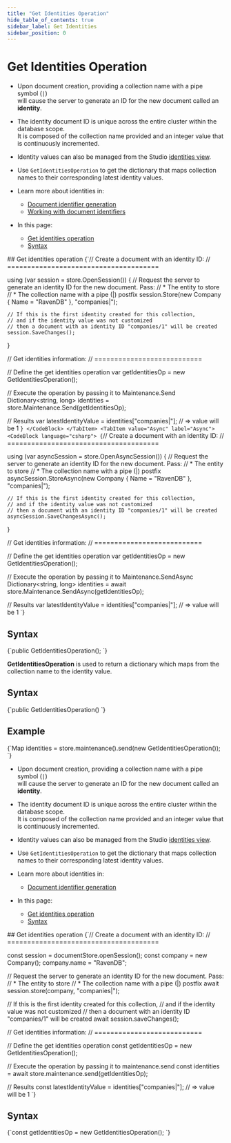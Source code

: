 ```yaml
---
title: "Get Identities Operation"
hide_table_of_contents: true
sidebar_label: Get Identities
sidebar_position: 0
---
```





# Get Identities Operation
<LanguageSwitcher supportedLanguages={supportedLanguages} />
<LanguageContent language="csharp">

<Admonition type="note" title="">

* Upon document creation, providing a collection name with a pipe symbol (`|`)  
  will cause the server to generate an ID for the new document called an __identity__.
 
* The identity document ID is unique across the entire cluster within the database scope.  
  It is composed  of the collection name provided and an integer value that is continuously incremented.

* Identity values can also be managed from the Studio [identities view](../../../../studio/database/documents/identities-view.mdx).

* Use `GetIdentitiesOperation` to get the dictionary that maps collection names to their corresponding latest identity values.

* Learn more about identities in:

    * [Document identifier generation](../../../../server/kb/document-identifier-generation.mdx#strategy--3)
    * [Working with document identifiers](../../../../client-api/document-identifiers/working-with-document-identifiers.mdx#identities)

* In this page:

  * [Get identities operation](../../../../client-api/operations/maintenance/identities/get-identities.mdx#get-identities-operation)
  * [Syntax](../../../../client-api/operations/maintenance/identities/get-identities.mdx#syntax)

</Admonition>
## Get identities operation 

<Tabs groupId='languageSyntax'>
<TabItem value="Sync" label="Sync">
<CodeBlock language="csharp">
{`// Create a document with an identity ID:
// ======================================

using (var session = store.OpenSession())
{
    // Request the server to generate an identity ID for the new document. Pass:
    //   * The entity to store
    //   * The collection name with a pipe (|) postfix 
    session.Store(new Company { Name = "RavenDB" }, "companies|");
    
    // If this is the first identity created for this collection,
    // and if the identity value was not customized
    // then a document with an identity ID "companies/1" will be created
    session.SaveChanges();
}

// Get identities information:
// ===========================

// Define the get identities operation
var getIdentitiesOp = new GetIdentitiesOperation();

// Execute the operation by passing it to Maintenance.Send
Dictionary<string, long> identities = store.Maintenance.Send(getIdentitiesOp);

// Results
var latestIdentityValue = identities["companies|"]; // => value will be 1
`}
</CodeBlock>
</TabItem>
<TabItem value="Async" label="Async">
<CodeBlock language="csharp">
{`// Create a document with an identity ID:
// ======================================

using (var asyncSession = store.OpenAsyncSession())
{
    // Request the server to generate an identity ID for the new document. Pass:
    //   * The entity to store
    //   * The collection name with a pipe (|) postfix 
    asyncSession.StoreAsync(new Company { Name = "RavenDB" }, "companies|");
    
    // If this is the first identity created for this collection,
    // and if the identity value was not customized
    // then a document with an identity ID "companies/1" will be created
    asyncSession.SaveChangesAsync();
}

// Get identities information:
// ===========================

// Define the get identities operation
var getIdentitiesOp = new GetIdentitiesOperation();

// Execute the operation by passing it to Maintenance.SendAsync
Dictionary<string, long> identities = await store.Maintenance.SendAsync(getIdentitiesOp);

// Results
var latestIdentityValue = identities["companies|"]; // => value will be 1
`}
</CodeBlock>
</TabItem>
</Tabs>



## Syntax 

<TabItem value="syntax" label="syntax">
<CodeBlock language="csharp">
{`public GetIdentitiesOperation();
`}
</CodeBlock>
</TabItem>




</LanguageContent>
<LanguageContent language="java">


**GetIdentitiesOperation** is used to return a dictionary which maps from the collection name to the identity value.

## Syntax

<TabItem value="sample_1" label="sample_1">
<CodeBlock language="java">
{`public GetIdentitiesOperation()
`}
</CodeBlock>
</TabItem>

## Example

<TabItem value="sample_2" label="sample_2">
<CodeBlock language="java">
{`Map<String, Long> identities
    = store.maintenance().send(new GetIdentitiesOperation());
`}
</CodeBlock>
</TabItem>


</LanguageContent>
<LanguageContent language="nodejs">

<Admonition type="note" title="">

* Upon document creation, providing a collection name with a pipe symbol (`|`)  
  will cause the server to generate an ID for the new document called an __identity__.
 
* The identity document ID is unique across the entire cluster within the database scope.  
  It is composed  of the collection name provided and an integer value that is continuously incremented.

* Identity values can also be managed from the Studio [identities view](../../../../studio/database/documents/identities-view.mdx).

* Use `GetIdentitiesOperation` to get the dictionary that maps collection names to their corresponding latest identity values.

* Learn more about identities in:

    * [Document identifier generation](../../../../server/kb/document-identifier-generation.mdx#strategy--3)

* In this page:

  * [Get identities operation](../../../../client-api/operations/maintenance/identities/get-identities.mdx#get-identities-operation)
  * [Syntax](../../../../client-api/operations/maintenance/identities/get-identities.mdx#syntax)

</Admonition>
## Get identities operation 

<TabItem value="get_identities" label="get_identities">
<CodeBlock language="js">
{`// Create a document with an identity ID:
// ======================================

const session = documentStore.openSession();
const company = new Company();
company.name = "RavenDB";

// Request the server to generate an identity ID for the new document. Pass:
//   * The entity to store
//   * The collection name with a pipe (|) postfix 
await session.store(company, "companies|");

// If this is the first identity created for this collection,
// and if the identity value was not customized
// then a document with an identity ID "companies/1" will be created
await session.saveChanges();

// Get identities information:
// ===========================

// Define the get identities operation
const getIdentitiesOp = new GetIdentitiesOperation();

// Execute the operation by passing it to maintenance.send
const identities = await store.maintenance.send(getIdentitiesOp);

// Results
const latestIdentityValue = identities["companies|"]; // => value will be 1
`}
</CodeBlock>
</TabItem>



## Syntax 

<TabItem value="syntax" label="syntax">
<CodeBlock language="js">
{`const getIdentitiesOp = new GetIdentitiesOperation();
`}
</CodeBlock>
</TabItem>




</LanguageContent>

<!---
### Document Identifiers
- [Working with Document Identifiers](../../../../client-api/document-identifiers/working-with-document-identifiers)
- [Global ID Generation Conventions](../../../../client-api/configuration/identifier-generation/global)
- [Type-specific ID Generation Conventions](../../../../client-api/configuration/identifier-generation/type-specific)

### Knowledge Base
- [Document Identifier Generation](../../../../server/kb/document-identifier-generation#strategy--3)
- [Document Identifier Generation](../../../../server/kb/document-identifier-generation)

### Operations
- [What are Operations](../../../../client-api/operations/what-are-operations)
- [Seed identity](../../../../client-api/operations/maintenance/identities/seed-identity)
- [Increment next identity](../../../../client-api/operations/maintenance/identities/increment-next-identity)


-->